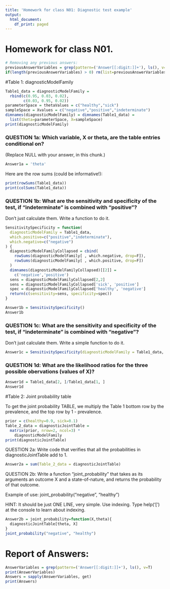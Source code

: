 ```yaml
---
title: 'Homework for class N01: Diagnostic test example'
output:
  html_document:
    df_print: paged
---
```


# Homework for class N01.

```r
# Removing any previous answers:
previousAnswerVariables = grep(pattern=('Answer[[:digit:]]+'), ls(), v=T) 
if(length(previousAnswerVariables) > 0) rm(list=previousAnswerVariables)
```

#Table 1: diagnosticModelFamily


```r
Table1_data = diagnosticModelFamily = 
  rbind(c(0.95, 0.03, 0.02), 
        c(0.03, 0.95, 0.02)) 
parameterSpace = thetaValues = c("healthy","sick")
sampleSpace = Xvalues = c("negative","positive","indeterminate")
dimnames(diagnosticModelFamily) = dimnames(Table1_data) = 
  list(theta=parameterSpace, X=sampleSpace)
print(diagnosticModelFamily)
```

### QUESTION 1a:  Which variable, X or theta, are the table entries conditional on?
(Replace NULL with your answer, in this chunk.)

```r
Answer1a = 'theta'
```
Here are the row sums (could be informative!):

```r
print(rowSums(Table1_data))
print(colSums(Table1_data))

```


### QUESTION 1b: What are the sensitivity and specificity of the test, if "indeterminate" is combined with "positive"? 
Don't just calculate them.  Write a function to do it.

```r
SensitivitySpecificity = function(
  diagnosticModelFamily = Table1_data,
  which.positive=c("positive","indeterminate"),
  which.negative=c("negative")
) {
  diagnosticModelFamilyCollapsed = cbind(
    rowSums(diagnosticModelFamily[ , which.negative, drop=F]), 
    rowSums(diagnosticModelFamily[ , which.positive, drop=F])
  ) 
  dimnames(diagnosticModelFamilyCollapsed)[[2]] = 
    c('negative','positive')
  sens = diagnosticModelFamilyCollapsed[2,2]
  sens = diagnosticModelFamilyCollapsed['sick', 'positive']
  spec = diagnosticModelFamilyCollapsed['healthy', 'negative']
  return(c(sensitivity=sens, specificity=spec))  
}

Answer1b = SensitivitySpecificity()
Answer1b
```


### QUESTION 1c: What are the sensitivity and specificity of the test, if "indeterminate" is combined with "negative"? 
Don't just calculate them.  Write a simple function to do it.

```r
Answer1c = SensitivitySpecificity(diagnosticModelFamily = Table1_data, which.positive = "positive", which.negative = c("negative" , "indeterminate"))
```

### QUESTION 1d: What are the likelihood ratios for the three possible obervations (values of X)?

```r
Answer1d = Table1_data[2, ]/Table1_data[1, ]
Answer1d
```


#Table 2:  Joint probability table

To get the joint probability TABLE, we multiply the Table 1 bottom row by the prevalence, and the top row by 1 - prevalence.

```r
prior = c(healthy=0.9, sick=0.1)
Table_2_data = diagnosticJointTable = 
  matrix(prior, nrow=2, ncol=3) *
    diagnosticModelFamily
print(diagnosticJointTable)
```

QUESTION 2a:  Write code that verifies that all the probabilities in diagnosticJointTable add to 1.

```r
Answer2a = sum(Table_2_data = diagnosticJointTable)
```


QUESTION 2b:  Write a function "joint_probability" that takes as its arguments an outcome X  and a state-of-nature, and returns the probability of that outcome.

Example of use: joint_probability("negative", "healthy")

HINT:  It should be just ONE LINE, very simple. Use indexing. 
Type help('[') at the console to learn about indexing.



```r
Answer2b = joint_probability=function(X,theta){
  diagnosticJointTable[theta, X]
}
joint_probability("negative", "healthy")
```



# Report of Answers:

```r
AnswerVariables = grep(pattern=('Answer[[:digit:]]+'), ls(), v=T) 
print(AnswerVariables)
Answers = sapply(AnswerVariables, get)
print(Answers)
```

